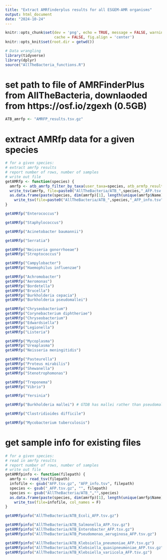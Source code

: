 ```yaml
---
title: "Extract AMRfinderplus results for all ESGEM-AMR organisms"
output: html_document
date: "2024-10-24"
---
```


```r
knitr::opts_chunk$set(dev = 'png', echo = TRUE, message = FALSE, warning = FALSE,
                      cache = FALSE, fig.align = 'center')
knitr::opts_knit$set(root.dir = getwd())

# Data wrangling
library(tidyverse)
library(dplyr)
source("AllTheBacteria_functions.R")
```

# set path to file of AMRFinderPlus from AllTheBacteria, downlaoded from https://osf.io/zgexh (0.5GB)
``` r
ATB_amrfp <- "AMRFP_results.tsv.gz"

```


# extract AMRfp data for a given species
``` r
# for a given species:
# extract amrfp results
# report number of rows, number of samples
# write out file
getAMRfp <- function(species) {
  amrfp <- atb_amrfp_filter_by_taxa(user_taxa=species, atb_armfp_results_path=ATB_amrfp)
  write_tsv(amrfp, file=paste0("AllTheBacteria/ATB_",species,"_AFP.tsv.gz"))
  as.data.frame(paste(species, dim(amrfp)[1], length(unique(amrfp$Name)))) %>%
    write_tsv(file=paste0("AllTheBacteria/ATB_",species,"_AFP_info.tsv"), col_names = F)
}
```

``` r
getAMRfp("Enterococcus")
```

``` r
getAMRfp("Staphylococcus")
```

``` r
getAMRfp("Acinetobacter baumannii")
```

``` r
getAMRfp("Serratia")
```

``` r
getAMRfp("Neisseria gonorrhoeae")
getAMRfp("Streptococcus")
```

``` r
getAMRfp("Campylobacter")
getAMRfp("Haemophilus influenzae")
```

``` r
getAMRfp("Achromobacter")
getAMRfp("Aeromonas")
getAMRfp("Bordetella")
getAMRfp("Brucella")
getAMRfp("Burkholderia cepacia")
getAMRfp("Burkholderia pseudomallei")
```

``` r
getAMRfp("Chryseobacterium")
getAMRfp("Corynebacterium diphtheriae")
getAMRfp("Chryseobacterium")
getAMRfp("Edwardsiella")
getAMRfp("Legionella")
getAMRfp("Listeria")
```

``` r
getAMRfp("Mycoplasma")
getAMRfp("Ureaplasma")
getAMRfp("Neisseria meningitidis")
```

``` r
getAMRfp("Pasteurella")
getAMRfp("Proteus mirabilis")
getAMRfp("Shewanella")
getAMRfp("Stenotrophomonas")
```

``` r
getAMRfp("Treponema")
getAMRfp("Vibrio")
```

``` r
getAMRfp("Yersinia")
```

``` r
getAMRfp("Burkholderia mallei") # GTDB has mallei rather than pseudomallei
```

``` r
getAMRfp("Clostridioides difficile")
```

``` r
getAMRfp("Mycobacterium tuberculosis")
```

# get sample info for existing files

``` r
# for a given species:
# read in amrfp results
# report number of rows, number of samples
# write out file
getAMRfpinfo <- function(filepath) {
  amrfp <- read_tsv(filepath)
  infofile <- gsub("AFP.tsv.gz", "AFP_info.tsv", filepath)
  species <- gsub("_AFP.tsv.gz", "", filepath)
  species <- gsub("AllTheBacteria/ATB_","",species)
  as.data.frame(paste(species, dim(amrfp)[1], length(unique(amrfp$Name)))) %>%
    write_tsv(file=infofile, col_names = F)
}
```

``` r
getAMRfpinfo("AllTheBacteria/ATB_Ecoli_AFP.tsv.gz")
```

``` r
getAMRfpinfo("AllTheBacteria/ATB_Salmonella_AFP.tsv.gz")
getAMRfpinfo("AllTheBacteria/ATB_Enterobacter_AFP.tsv.gz")
getAMRfpinfo("AllTheBacteria/ATB_Pseudomonas_aeruginosa_AFP.tsv.gz")
```

``` r
getAMRfpinfo("AllTheBacteria/ATB_Klebsiella_pneumoniae_AFP.tsv.gz")
getAMRfpinfo("AllTheBacteria/ATB_Klebsiella_quasipneumoniae_AFP.tsv.gz")
getAMRfpinfo("AllTheBacteria/ATB_Klebsiella_variicola_AFP.tsv.gz")
```